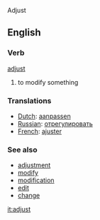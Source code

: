 Adjust 

==English==
===Verb===
[[adjust]]

# to modify something

===Translations===
*[[Dutch]]: [[aanpassen]]
*[[Russian]]: [[отрегулировать]]
*[[French]]: [[ajuster]]

===See also===
*[[adjustment]]
*[[modify]]
*[[modification]]
*[[edit]]
*[[change]]



[[it:adjust]]
